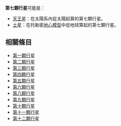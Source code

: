 '''第七顆行星'''可能是：
*[[天王星|天王星]]：在太陽系內從太陽起算的第七顆行星。
*[[土星|土星]]：在托勒密[[地心說|地心模型]]中從地球算起的第七顆行星。

==相關條目==
*[[第一顆行星|第一顆行星]]
*[[第二顆行星|第二顆行星]]
*[[第三顆行星|第三顆行星]]
*[[第四顆行星|第四顆行星]]
*[[第五顆行星|第五顆行星]]
*[[第六顆行星|第六顆行星]]
*[[第八顆行星|第八顆行星]]
*[[第九顆行星|第九顆行星]]
*[[第十顆行星|第十顆行星]]
*[[第十一顆行星|第十一顆行星]]
*[[第十二顆行星|第十二顆行星]]
{{disambig|cat=五字消歧义}}